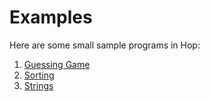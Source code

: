 # Examples

Here are some small sample programs in Hop:

1. [Guessing Game](./guessing-game.md)
2. [Sorting](./sorting.md)
3. [Strings](./strings.md)
